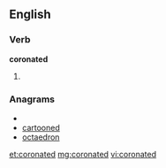 ==English==

===Verb===
'''coronated'''

# {{past of|[[coronate]]}}

===Anagrams===
* {{alphagram|acdenoort}}
* [[cartooned#English|cartooned]]
* [[octaedron#English|octaedron]]

[[et:coronated]]
[[mg:coronated]]
[[vi:coronated]]